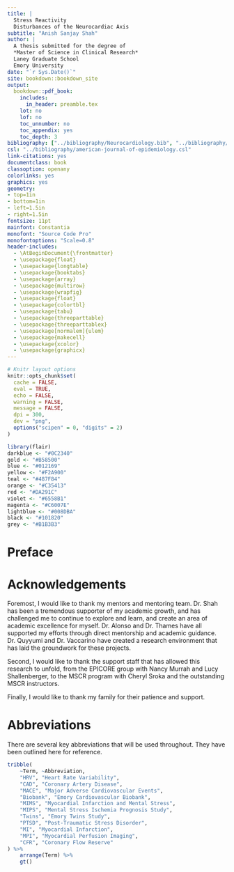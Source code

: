 ```yaml
---
title: |
  Stress Reactivity  
  Disturbances of the Neurocardiac Axis
subtitle: "Anish Sanjay Shah"
author: |
  A thesis submitted for the degree of  
  *Master of Science in Clinical Research*   
  Laney Graduate School  
  Emory University  
date: "`r Sys.Date()`"
site: bookdown::bookdown_site
output: 
  bookdown::pdf_book:
    includes:
      in_header: preamble.tex
    lot: no
    lof: no
    toc_unnumber: no
    toc_appendix: yes
    toc_depth: 3
bibliography: ["../bibliography/Neurocardiology.bib", "../bibliography/Publications.bib"]
csl: "../bibliography/american-journal-of-epidemiology.csl"
link-citations: yes
documentclass: book
classoption: openany
colorlinks: yes
graphics: yes
geometry:
- top=1in
- bottom=1in
- left=1.5in
- right=1.5in
fontsize: 11pt
mainfont: Constantia
monofont: "Source Code Pro"
monofontoptions: "Scale=0.8"
header-includes:
  - \AtBeginDocument{\frontmatter}	
  - \usepackage{float}
  - \usepackage{longtable}
  - \usepackage{booktabs}
  - \usepackage{array}
  - \usepackage{multirow}
  - \usepackage{wrapfig}
  - \usepackage{float}
  - \usepackage{colortbl}
  - \usepackage{tabu}
  - \usepackage{threeparttable}
  - \usepackage{threeparttablex}
  - \usepackage[normalem]{ulem}
  - \usepackage{makecell}
  - \usepackage{xcolor}
  - \usepackage{graphicx}
---
```


```r
# Knitr layout options
knitr::opts_chunk$set(
  cache = FALSE,
  eval = TRUE,
  echo = FALSE,
  warning = FALSE,
  message = FALSE,
  dpi = 300,
  dev = "png",
  options("scipen" = 0, "digits" = 2)
)
```

```r
library(flair)
darkblue <- "#0C2340"
gold <- "#B58500"
blue <- "#012169"
yellow <- "#F2A900"
teal <- "#487F84"
orange <- "#C35413"
red <- "#DA291C"
violet <- "#6558B1"
magenta <- "#C6007E"
lightblue <- "#008DBA"
black <- "#101820"
grey <- "#B1B3B3"
```

# Preface

# Acknowledgements

Foremost, I would like to thank my mentors and mentoring team. Dr. Shah has been a tremendous supporter of my academic growth, and has challenged me to continue to explore and learn, and create an area of academic excellence for myself. Dr. Alonso and Dr. Thames have all supported my efforts through direct mentorship and academic guidance. Dr. Quyyumi and Dr. Vaccarino have created a research environment that has laid the groundwork for these projects.

Second, I would like to thank the support staff that has allowed this research to unfold, from the EPICORE group with Nancy Murrah and Lucy Shallenberger, to the MSCR program with Cheryl Sroka and the outstanding MSCR instructors.

Finally, I would like to thank my family for their patience and support.

# Abbreviations

There are several key abbreviations that will be used throughout. They have been outlined here for reference.

```r
tribble(
	~Term, ~Abbreviation,
	"HRV", "Heart Rate Variability",
	"CAD", "Coronary Artery Disease",
	"MACE", "Major Adverse Cardiovascular Events",
	"Biobank", "Emory Cardiovascular Biobank",
	"MIMS", "Myocardial Infarction and Mental Stress",
	"MIPS", "Mental Stress Ischemia Prognosis Study",
	"Twins", "Emory Twins Study",
	"PTSD", "Post-Traumatic Stress Disorder",
	"MI", "Myocardial Infarction",
	"MPI", "Myocardial Perfusion Imaging",
	"CFR", "Coronary Flow Reserve"
) %>%
	arrange(Term) %>%
	gt() 
```
